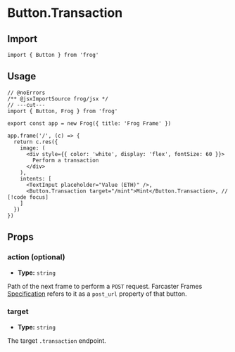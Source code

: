 # Button.Transaction

## Import

```tsx twoslash
import { Button } from 'frog'
```

## Usage

```tsx twoslash
// @noErrors
/** @jsxImportSource frog/jsx */
// ---cut---
import { Button, Frog } from 'frog'

export const app = new Frog({ title: 'Frog Frame' })

app.frame('/', (c) => {
  return c.res({
    image: (
      <div style={{ color: 'white', display: 'flex', fontSize: 60 }}>
        Perform a transaction
      </div>
    ),
    intents: [
      <TextInput placeholder="Value (ETH)" />,
      <Button.Transaction target="/mint">Mint</Button.Transaction>, // [!code focus]
    ]
  })
})
```

## Props

### action (optional)

- **Type:** `string`

Path of the next frame to perform a `POST` request. Farcaster Frames [Specification](https://docs.farcaster.xyz/reference/frames/spec#tx) refers to it as a `post_url` property of that button.

### target

- **Type:** `string`

The target `.transaction` endpoint.
